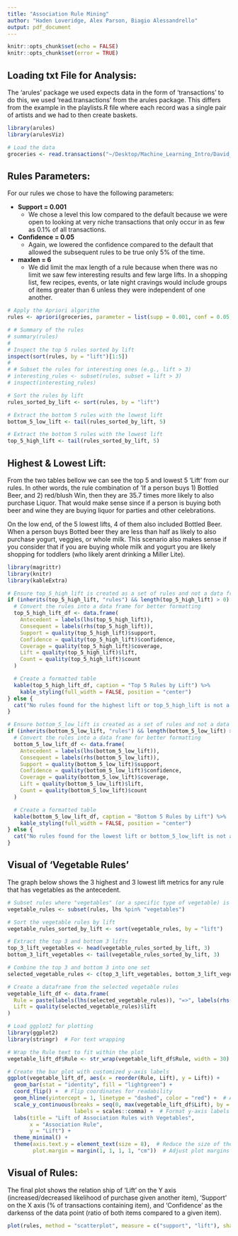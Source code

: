 ```yaml
---
title: "Association Rule Mining"
author: "Haden Loveridge, Alex Parson, Biagio Alessandrello"
output: pdf_document
---
```


```r
knitr::opts_chunk$set(echo = FALSE)
knitr::opts_chunk$set(error = TRUE)
```
## Loading txt File for Analysis:  
The 'arules' package we used expects data in the form of 'transactions' to do this, we used 'read.transactions' from the arules package. This differs from the example in the playlists.R file where each record was a single pair of artists and we had to then create baskets.
``` r
library(arules)
library(arulesViz)

# Load the data
groceries <- read.transactions("~/Desktop/Machine_Learning_Intro/David_Puelz_SecondHalf/Excersises/data/groceries.txt", format = "basket", sep = ",")
```

## Rules Parameters:  
For our rules we chose to have the following parameters:  

* **Support = 0.001**  
  - We chose a level this low compared to the default because we were open to looking at very niche transactions that only occur in as few as 0.1% of all transactions.  

* **Confidence = 0.05**  
  - Again, we lowered the confidence compared to the default that allowed the subsequent rules to be true only 5% of the time.  

* **maxlen = 6**  
  - We did limit the max length of a rule because when there was no limit we saw few interesting results and few large lifts. In a shopping list, few recipes, events, or late night cravings would include groups of items greater than 6 unless they were independent of one another.

```r
# Apply the Apriori algorithm
rules <- apriori(groceries, parameter = list(supp = 0.001, conf = 0.05, maxlen = 6))

# # Summary of the rules
# summary(rules)
# 
# Inspect the top 5 rules sorted by lift
inspect(sort(rules, by = "lift")[1:5])
# 
# # Subset the rules for interesting ones (e.g., lift > 3)
# interesting_rules <- subset(rules, subset = lift > 3)
# inspect(interesting_rules)
```

```r
# Sort the rules by lift
rules_sorted_by_lift <- sort(rules, by = "lift")

# Extract the bottom 5 rules with the lowest lift
bottom_5_low_lift <- tail(rules_sorted_by_lift, 5)

# Extract the bottom 5 rules with the lowest lift
top_5_high_lift <- tail(rules_sorted_by_lift, 5)
```


## Highest & Lowest Lift:  
From the two tables bellow we can see the top 5 and lowest 5 'Lift' from our rules. In other words, the rule combination of 'If a person buys 1) Bottled Beer, and 2) red/blush Win, then they are 35.7 times more likely to also purchase Liquor. That would make sense since if a person is buying both beer and wine they are buying liquor for parties and other celebrations.  

On the low end, of the 5 lowest lifts, 4 of them also included Bottled Beer. When a person buys Botted beer they are less than half as likely to also purchase yogurt, veggies, or whole milk. This scenario also makes sense if you consider that if you are buying whole milk and yogurt you are likely shopping for toddlers (who likely arent drinking a Miller Lite).

```r
library(magrittr)
library(knitr)
library(kableExtra)

# Ensure top_5_high_lift is created as a set of rules and not a data frame
if (inherits(top_5_high_lift, "rules") && length(top_5_high_lift) > 0) {
  # Convert the rules into a data frame for better formatting
  top_5_high_lift_df <- data.frame(
    Antecedent = labels(lhs(top_5_high_lift)),
    Consequent = labels(rhs(top_5_high_lift)),
    Support = quality(top_5_high_lift)$support,
    Confidence = quality(top_5_high_lift)$confidence,
    Coverage = quality(top_5_high_lift)$coverage,
    Lift = quality(top_5_high_lift)$lift,
    Count = quality(top_5_high_lift)$count
  )

  # Create a formatted table
  kable(top_5_high_lift_df, caption = "Top 5 Rules by Lift") %>%
    kable_styling(full_width = FALSE, position = "center")
} else {
  cat("No rules found for the highest lift or top_5_high_lift is not a rules object.")
}

# Ensure bottom_5_low_lift is created as a set of rules and not a data frame
if (inherits(bottom_5_low_lift, "rules") && length(bottom_5_low_lift) > 0) {
  # Convert the rules into a data frame for better formatting
  bottom_5_low_lift_df <- data.frame(
    Antecedent = labels(lhs(bottom_5_low_lift)),
    Consequent = labels(rhs(bottom_5_low_lift)),
    Support = quality(bottom_5_low_lift)$support,
    Confidence = quality(bottom_5_low_lift)$confidence,
    Coverage = quality(bottom_5_low_lift)$coverage,
    Lift = quality(bottom_5_low_lift)$lift,
    Count = quality(bottom_5_low_lift)$count
  )

  # Create a formatted table
  kable(bottom_5_low_lift_df, caption = "Bottom 5 Rules by Lift") %>%
    kable_styling(full_width = FALSE, position = "center")
} else {
  cat("No rules found for the lowest lift or bottom_5_low_lift is not a rules object.")
}

```

## Visual of 'Vegetable Rules'  
The graph below shows the 3 highest and 3 lowest lift metrics for any rule that has vegetables as the antecedent.   
```r
# Subset rules where "vegetables" (or a specific type of vegetable) is in the antecedent
vegetable_rules <- subset(rules, lhs %pin% "vegetables")

# Sort the vegetable rules by lift
vegetable_rules_sorted_by_lift <- sort(vegetable_rules, by = "lift")

# Extract the top 3 and bottom 3 lifts
top_3_lift_vegetables <- head(vegetable_rules_sorted_by_lift, 3)
bottom_3_lift_vegetables <- tail(vegetable_rules_sorted_by_lift, 3)

# Combine the top 3 and bottom 3 into one set
selected_vegetable_rules <- c(top_3_lift_vegetables, bottom_3_lift_vegetables)

# Create a dataframe from the selected vegetable rules
vegetable_lift_df <- data.frame(
  Rule = paste(labels(lhs(selected_vegetable_rules)), "=>", labels(rhs(selected_vegetable_rules))),
  Lift = quality(selected_vegetable_rules)$lift
)

# Load ggplot2 for plotting
library(ggplot2)
library(stringr)  # For text wrapping

# Wrap the Rule text to fit within the plot
vegetable_lift_df$Rule <- str_wrap(vegetable_lift_df$Rule, width = 30)

# Create the bar plot with customized y-axis labels
ggplot(vegetable_lift_df, aes(x = reorder(Rule, Lift), y = Lift)) +
  geom_bar(stat = "identity", fill = "lightgreen") +
  coord_flip() +  # Flip coordinates for readability
  geom_hline(yintercept = 1, linetype = "dashed", color = "red") +  # Add a horizontal line at y = 1
  scale_y_continuous(breaks = seq(0, max(vegetable_lift_df$Lift), by = 5),  # Show every 5th mark
                     labels = scales::comma) +  # Format y-axis labels
  labs(title = "Lift of Association Rules with Vegetables",
       x = "Association Rule",
       y = "Lift") +
  theme_minimal() +
  theme(axis.text.y = element_text(size = 8),  # Reduce the size of the y-axis text
        plot.margin = margin(1, 1, 1, 1, "cm"))  # Adjust plot margins

```

## Visual of Rules:
The final plot shows the relation ship of 'Lift' on the Y axis (increased/decreased likelihood of purchase given another item), 'Support' on the X axis (% of transactions containing item), and 'Confidence' as the darkenss of the data point (ratio of both items compared to a given item).
```r
plot(rules, method = "scatterplot", measure = c("support", "lift"), shading = "confidence")
```






























